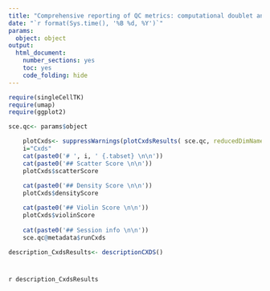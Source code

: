```yaml
---
title: "Comprehensive reporting of QC metrics: computational doublet annotation using cxds"
date: "`r format(Sys.time(), '%B %d, %Y')`"
params: 
  object: object
output:
  html_document:
    number_sections: yes
    toc: yes
    code_folding: hide
---
```


```r
require(singleCellTK)
require(umap)
require(ggplot2)
```

```r
sce.qc<- params$object
```

```r
    plotCxds<- suppressWarnings(plotCxdsResults( sce.qc, reducedDimName = "UMAP"))
    i="Cxds"
    cat(paste0('# ', i, ' {.tabset} \n\n'))
    cat(paste0('## Scatter Score \n\n'))
    plotCxds$scatterScore
   
    cat(paste0('## Density Score \n\n'))
    plotCxds$densityScore

    cat(paste0('## Violin Score \n\n'))
    plotCxds$violinScore
    
    cat(paste0('## Session info \n\n'))
    sce.qc@metadata$runCxds
```

```r
description_CxdsResults<- descriptionCXDS()
```

# {.unlisted .unnumbered .toc-ignore}
`r description_CxdsResults`
